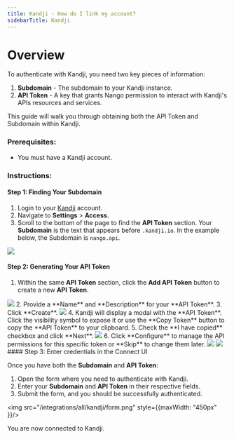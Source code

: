 ```yaml
---
title: Kandji - How do I link my account?
sidebarTitle: Kandji
---
```



# Overview

To authenticate with Kandji, you need two key pieces of information:
1. **Subdomain** - The subdomain to your Kandji instance.
2. **API Token** - A key that grants Nango permission to interact with Kandji's APIs resources and services.

This guide will walk you through obtaining both the API Token and Subdomain within Kandji.

### Prerequisites:

- You must have a Kandji account.

### Instructions:

#### Step 1: Finding Your Subdomain
1. Login to your [Kandji](https://www.kandji.io/login/) account.
2. Navigate to **Settings** > **Access**.
3. Scroll to the bottom of the page to find the **API Token** section. Your **Subdomain** is the text that appears before `.kandji.io`. In the example below, the Subdomain is `nango.api`.
<img src="/integrations/all/kandji/subdomain.png" />

#### Step 2: Generating Your API Token
1. Within the same **API Token** section, click the **Add API Token** button to create a new **API Token**. 
<img src="/integrations/all/kandji/generate_api_key.png" />
2. Provide a **Name** and **Description** for your **API Token**.
3. Click **Create**.
<img src="/integrations/all/kandji/create_key_form.png" />
4. Kandji will display a modal with the **API Token**. Click the visibility symbol to expose it or use the **Copy Token** button to copy the **API Token** to your clipboard.
5. Check the **I have copied** checkbox and click **Next**.
<img src="/integrations/all/kandji/generated_key.png" />
6. Click **Configure** to manage the API permissions for this specific token or **Skip** to change them later. 
<img src="/integrations/all/kandji/manage_form.png" />
<img src="/integrations/all/kandji/permissions.png" />
#### Step 3: Enter credentials in the Connect UI

Once you have both the **Subdomain** and **API Token**:
1. Open the form where you need to authenticate with Kandji.
2. Enter your **Subdomain** and **API Token** in their respective fields.
3. Submit the form, and you should be successfully authenticated.


<img src="/integrations/all/kandji/form.png" style={{maxWidth: "450px" }}/>

You are now connected to Kandji.
 
